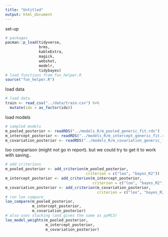 ```yaml
---
title: "Untitled"
output: html_document
---
```


set-up

```r
# packages
pacman::p_load(tidyverse, 
               brms,
               kableExtra, 
               magick, 
               webshot,
               modelr,
               tidybayes)
# load functions from fun_helper.R
source("fun_helper.R")
```

load data 

```r
# load data
train <- read_csv("../data/train.csv") %>%
  mutate(idx = as_factor(idx))
```

load models 

```r
# sampled models
m_pooled_posterior <- readRDS("../models_R/m_pooled_generic_fit.rds")
m_intercept_posterior <- readRDS("../models_R/m_intercept_generic_fit.rds")
m_covariation_posterior <- readRDS("../models_R/m_covariation_generic_fit.rds")
```

loo comparison (might not go in report). 
but we could try to get it to work with saving..

```r
# add criterions 
m_pooled_posterior <- add_criterion(m_pooled_posterior, 
                                    criterion = c("loo", "bayes_R2"))
m_intercept_posterior <- add_criterion(m_intercept_posterior, 
                                       criterion = c("loo", "bayes_R2"))
m_covariation_posterior <- add_criterion(m_covariation_posterior, 
                                         criterion = c("loo", "bayes_R2")) # one problematic observation.
# run loo compare
loo_compare(m_pooled_posterior,
            m_intercept_posterior,
            m_covariation_posterior)
# also uses stacking (and gives the same as pyMC3)
loo_model_weights(m_pooled_posterior,
                  m_intercept_posterior,
                  m_covariation_posterior)
```